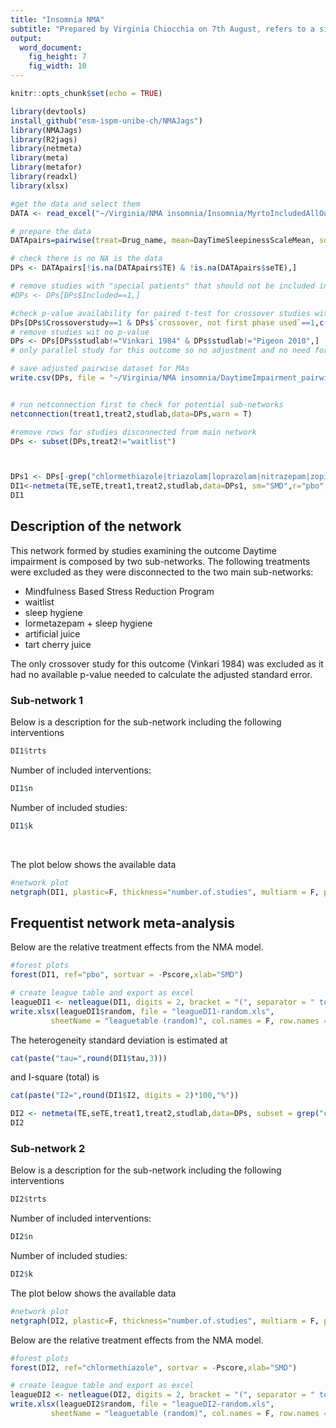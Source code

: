 ```yaml
---
title: "Insomnia NMA"
subtitle: "Prepared by Virginia Chiocchia on 7th August, refers to a single outcome analysis (Daytime impairment) in a frequentist setting"
output: 
  word_document: 
    fig_height: 7
    fig_width: 10
---
```


```r
knitr::opts_chunk$set(echo = TRUE)
```

<!-- Make sure you have the needed libraries from R-Cran and Github: -->
<!-- devtools -->
<!-- NMAJags -->
<!-- R2jags -->
<!-- netmeta -->
<!-- meta -->
<!-- metafor -->
<!-- readxl -->
```r
library(devtools)
install_github("esm-ispm-unibe-ch/NMAJags")
library(NMAJags)
library(R2jags)
library(netmeta)
library(meta)
library(metafor)
library(readxl)
library(xlsx)
```

```r
#get the data and select them
DATA <- read_excel("~/Virginia/NMA insomnia/Insomnia/MyrtoIncludedAllOutcomesClean27.6dVirgiRenamedInterventions.xlsx", na = "NA")


```

```r
# prepare the data
DATApairs=pairwise(treat=Drug_name, mean=DayTimeSleepinessScaleMean, sd=DayTimeSleepinessScaleSD, n=DayTimeSleepinessScaleParticipants, data=DATA, studlab = Study_name, sm= "SMD")

# check there is no NA is the data
DPs <- DATApairs[!is.na(DATApairs$TE) & !is.na(DATApairs$seTE),]

# remove studies with "special patients" that should not be included in main analysis
#DPs <- DPs[DPs$Included==1,]

#check p-value availability for paired t-test for crossover studies with both phases used
DPs[DPs$Crossoverstudy==1 & DPs$`crossover, not first phase used`==1,c("studlab","Day_PorF-value","Day_p=0, f=1")]
# remove studies wit no p-value
DPs <- DPs[DPs$studlab!="Vinkari 1984" & DPs$studlab!="Pigeon 2010",]
# only parallel study for this outcome so no adjustment and no need for sensitivity

# save adjusted pairwise dataset for MAs
write.csv(DPs, file = "~/Virginia/NMA insomnia/DaytimeImpairment_pairwise.csv")


# run netconnection first to check for potential sub-networks
netconnection(treat1,treat2,studlab,data=DPs,warn = T)

#remove rows for studies disconnected from main network
DPs <- subset(DPs,treat2!="waitlist")



DPs1 <- DPs[-grep("chlormethiazole|triazolam|loprazolam|nitrazepam|zopiclone",DPs$treat2),]
DI1<-netmeta(TE,seTE,treat1,treat2,studlab,data=DPs1, sm="SMD",r="pbo",comb.fixed =F, comb.random = T)
DI1


```

## Description of the network


This network formed by studies examining the outcome Daytime impairment is composed by two sub-networks.
The following treatments were excluded as they were disconnected to the two main sub-networks:

* Mindfulness Based Stress Reduction Program
* waitlist
* sleep hygiene
* lormetazepam + sleep hygiene
* artificial juice
* tart cherry juice 

The only crossover study for this outcome (Vinkari 1984) was excluded as it had no available p-value needed to calculate the adjusted standard error.

### Sub-network 1

Below is a description for the sub-network including the following interventions

```r
DI1$trts
```


Number of included interventions:
```r
DI1$n
```
Number of included studies:
```r
DI1$k
```
\    

  
 The plot below shows the available data\
```r
#network plot
netgraph(DI1, plastic=F, thickness="number.of.studies", multiarm = F, points=T, col=1, number.of.studies=T)
```




## Frequentist network meta-analysis 

Below are the relative treatment effects from the NMA model. 

```r

#forest plots
forest(DI1, ref="pbo", sortvar = -Pscore,xlab="SMD")
```
```r

# create league table and export as excel
leagueDI1 <- netleague(DI1, digits = 2, bracket = "(", separator = " to ")
write.xlsx(leagueDI1$random, file = "leagueDI1-random.xls",
         sheetName = "leaguetable (random)", col.names = F, row.names = F)
```

The heterogeneity standard deviation is estimated at
```r
cat(paste("tau=",round(DI1$tau,3)))
```
and I-square (total) is 
```r
cat(paste("I2=",round(DI1$I2, digits = 2)*100,"%"))
```

<!-- There is little/no/important evidence of inconsistency in the data. There are in total -->

<!-- ```{r echo=FALSE, message=FALSE, warning=FALSE} -->
<!-- split=netsplit(SOL) -->
<!-- SIDEp=split$compare.random$p -->
<!-- SIDEp=SIDEp[!is.na(SIDEp)] -->
<!-- #proportion of inconsistent loops -->
<!-- cat(length(SIDEp)) -->
<!-- ``` -->

<!-- comparisons in the network, and there is inconsistency (according to SIDE p-value<0.10) in -->

<!-- ```{r, echo=F, message=FALSE, warning=FALSE} -->
<!-- cat(length(SIDEp[SIDEp<=0.1])) -->
<!-- ``` -->
<!-- loops which gives a % of inconsistent loops equal to -->
<!-- ```{r, echo=F, message=FALSE, warning=FALSE} -->
<!-- cat(paste(round((length(SIDEp[SIDEp<=0.1])/length(SIDEp))*100,1),"%")) -->
<!-- ``` -->



<!-- The p-value from the design-by-treatment test is -->

<!-- ```{r, echo=FALSE, message=FALSE, warning=FALSE} -->
<!-- a=decomp.design(SOL) -->
<!-- print(round(a$Q.inc.random$pval,3)) -->
<!-- ``` -->


```r
DI2 <- netmeta(TE,seTE,treat1,treat2,studlab,data=DPs, subset = grep("chlormethiazole|loprazolam|nitrazepam",DPs$treat1), sm="SMD",r="chlormethiazole",comb.fixed =F, comb.random = T)
DI2
```

### Sub-network 2

Below is a description for the sub-network including the following interventions

```r
DI2$trts
```


<!-- Below are the total number of participants in each of the included interventions -->
<!-- ```{r, echo=FALSE, message=FALSE, warning=FALSE} -->
<!-- #describe the data -->
<!-- tapply(DATAs$N_arm_total_stapf,DATAs$Drug_name,sum,na.rm=T) -->

<!-- ``` -->
Number of included interventions:
```r
DI2$n
```
Number of included studies:
```r
DI2$k
```



The plot below shows the available data

```r

#network plot
netgraph(DI2, plastic=F, thickness="number.of.studies", multiarm = F, points=T, col=1)
```

Below are the relative treatment effects from the NMA model. 

```r

#forest plots
forest(DI2, ref="chlormethiazole", sortvar = -Pscore,xlab="SMD")
```

```r

# create league table and export as excel
leagueDI2 <- netleague(DI2, digits = 2, bracket = "(", separator = " to ")
write.xlsx(leagueDI2$random, file = "leagueDI2-random.xls",
         sheetName = "leaguetable (random)", col.names = F, row.names = F)
```
<!-- The P-scores (equivalent to the SUCRAs) are shown below -->
<!-- ```{r, echo=FALSE} -->
<!-- netrank(SQ2) -->
<!-- ``` -->

<!-- The heterogeneity standard deviation is estimated at -->
<!-- ```{r, echo=FALSE} -->
<!-- cat(paste("tau=",round(SQ2$tau,3))) -->
<!-- ``` -->
<!-- and I-square (total) is  -->
<!-- ```{r, echo=FALSE} -->
<!-- cat(paste("I2=",round(SQ1$I2),"%")) -->
<!-- ``` -->

